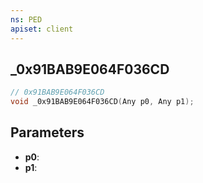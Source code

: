 ```yaml
---
ns: PED
apiset: client
---
```

## _0x91BAB9E064F036CD

```c
// 0x91BAB9E064F036CD
void _0x91BAB9E064F036CD(Any p0, Any p1);
```


## Parameters
* **p0**:
* **p1**: